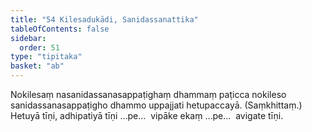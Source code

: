 ```yaml
---
title: "54 Kilesadukādi, Sanidassanattika"
tableOfContents: false
sidebar:
  order: 51
type: "tipitaka"
basket: "ab"
---
```



<DynamicBreadcrumb />

<Division number="120">

<Paragraph number="311">
Nokilesaṃ nasanidassanasappaṭighaṃ dhammaṃ paṭicca nokileso sanidassanasappaṭigho dhammo uppajjati hetupaccayā. (Saṃkhittaṃ.)
</Paragraph>

<Paragraph number="312">
Hetuyā tīṇi, adhipatiyā tīṇi …pe…  vipāke ekaṃ …pe…  avigate tīṇi.
</Paragraph>
</Division>